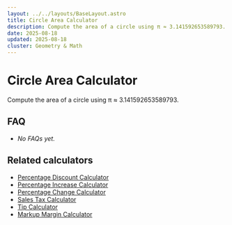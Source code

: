 ```yaml
---
layout: ../../layouts/BaseLayout.astro
title: Circle Area Calculator
description: Compute the area of a circle using π ≈ 3.141592653589793.
date: 2025-08-18
updated: 2025-08-18
cluster: Geometry & Math
---
```





# Circle Area Calculator

Compute the area of a circle using π ≈ 3.141592653589793.

<Calculator schema={schema} />

## FAQ

- _No FAQs yet._

## Related calculators
- [Percentage Discount Calculator](/calculators/percentage-discount-calculator/)
- [Percentage Increase Calculator](/calculators/percentage-increase-calculator/)
- [Percentage Change Calculator](/calculators/percentage-change-calculator/)
- [Sales Tax Calculator](/calculators/sales-tax-calculator/)
- [Tip Calculator](/calculators/tip-calculator/)
- [Markup Margin Calculator](/calculators/markup-margin-calculator/)

